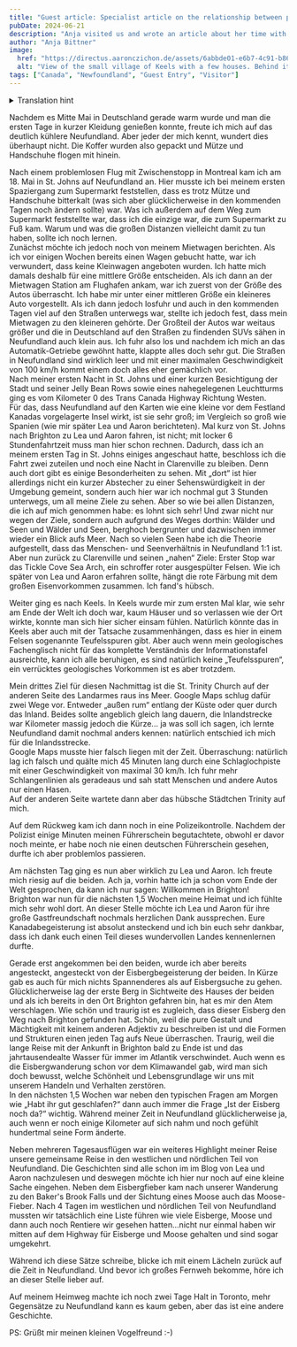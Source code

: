 ```yaml
---
title: "Guest article: Specialist article on the relationship between people and lakes in Newfoundland"
pubDate: 2024-06-21
description: "Anja visited us and wrote an article about her time with us."
author: "Anja Bittner"
image:
  href: "https://directus.aaronczichon.de/assets/6abbde01-e6b7-4c91-b861-6dbbe4327e37.JPG?quality=70&width=1600"
  alt: "View of the small village of Keels with a few houses. Behind it the sea."
tags: ["Canada", "Newfoundland", "Guest Entry", "Visitor"]
---
```



<details>
  <summary>Translation hint</summary>
  We implemented the English version of this blog for you in June. We will publish
  all new blog entries also in English. Every entry before Jun 24th 2024 is automatically
  translated through DeepL. So please apologize if the translation is not perfect.
  If you want to read the original German entry, please switch to the German version
  of our blog.
</details>

Nachdem es Mitte Mai in Deutschland gerade warm wurde und man die ersten Tage in kurzer Kleidung genießen konnte, freute ich mich auf das deutlich kühlere Neufundland. Aber jeder der mich kennt, wundert dies überhaupt nicht. Die Koffer wurden also gepackt und Mütze und Handschuhe flogen mit hinein.

Nach einem problemlosen Flug mit Zwischenstopp in Montreal kam ich am 18. Mai in St. Johns auf Neufundland an. Hier musste ich bei meinem ersten Spaziergang zum Supermarkt feststellen, dass es trotz Mütze und Handschuhe bitterkalt (was sich aber glücklicherweise in den kommenden Tagen noch ändern sollte) war. Was ich außerdem auf dem Weg zum Supermarkt feststellte war, dass ich die einzige war, die zum Supermarkt zu Fuß kam. Warum und was die großen Distanzen vielleicht damit zu tun haben, sollte ich noch lernen.  
Zunächst möchte ich jedoch noch von meinem Mietwagen berichten. Als ich vor einigen Wochen bereits einen Wagen gebucht hatte, war ich verwundert, dass keine Kleinwagen angeboten wurden. Ich hatte mich damals deshalb für eine mittlere Größe entscheiden. Als ich dann an der Mietwagen Station am Flughafen ankam, war ich zuerst von der Größe des Autos überrascht. Ich habe mir unter einer mittleren Größe ein kleineres Auto vorgestellt. Als ich dann jedoch losfuhr und auch in den kommenden Tagen viel auf den Straßen unterwegs war, stellte ich jedoch fest, dass mein Mietwagen zu den kleineren gehörte. Der Großteil der Autos war weitaus größer und die in Deutschland auf den Straßen zu findenden SUVs sähen in Neufundland auch klein aus. Ich fuhr also los und nachdem ich mich an das Automatik-Getriebe gewöhnt hatte, klappte alles doch sehr gut. Die Straßen in Neufundland sind wirklich leer und mit einer maximalen Geschwindigkeit von 100 km/h kommt einem doch alles eher gemächlich vor.  
Nach meiner ersten Nacht in St. Johns und einer kurzen Besichtigung der Stadt und seiner Jelly Bean Rows sowie eines nahegelegenen Leuchtturms ging es vom Kilometer 0 des Trans Canada Highway Richtung Westen.  
Für das, dass Neufundland auf den Karten wie eine kleine vor dem Festland Kanadas vorgelagerte Insel wirkt, ist sie sehr groß; im Vergleich so groß wie Spanien (wie mir später Lea und Aaron berichteten). Mal kurz von St. Johns nach Brighton zu Lea und Aaron fahren, ist nicht; mit locker 6 Stundenfahrtzeit muss man hier schon rechnen. Dadurch, dass ich an meinem ersten Tag in St. Johns einiges angeschaut hatte, beschloss ich die Fahrt zwei zuteilen und noch eine Nacht in Clarenville zu bleiben. Denn auch dort gibt es einige Besonderheiten zu sehen. Mit „dort“ ist hier allerdings nicht ein kurzer Abstecher zu einer Sehenswürdigkeit in der Umgebung gemeint, sondern auch hier war ich nochmal gut 3 Stunden unterwegs, um all meine Ziele zu sehen. Aber so wie bei allen Distanzen, die ich auf mich genommen habe: es lohnt sich sehr! Und zwar nicht nur wegen der Ziele, sondern auch aufgrund des Weges dorthin: Wälder und Seen und Wälder und Seen, berghoch bergrunter und dazwischen immer wieder ein Blick aufs Meer. Nach so vielen Seen habe ich die Theorie aufgestellt, dass das Menschen- und Seenverhältnis in Neufundland 1:1 ist.  
Aber nun zurück zu Clarenville und seinen „nahen“ Ziele: Erster Stop war das Tickle Cove Sea Arch, ein schroffer roter ausgespülter Felsen. Wie ich später von Lea und Aaron erfahren sollte, hängt die rote Färbung mit dem großen Eisenvorkommen zusammen. Ich fand's hübsch.

<DirectusImage assetId="9653d7ec-6503-49b2-b4cc-9d9915b3b048.JPG" />

Weiter ging es nach Keels. In Keels wurde mir zum ersten Mal klar, wie sehr am Ende der Welt ich doch war, kaum Häuser und so verlassen wie der Ort wirkte, konnte man sich hier sicher einsam fühlen. Natürlich könnte das in Keels aber auch mit der Tatsache zusammenhängen, dass es hier in einem Felsen sogenannte Teufelsspuren gibt. Aber auch wenn mein geologisches Fachenglisch nicht für das komplette Verständnis der Informationstafel ausreichte, kann ich alle beruhigen, es sind natürlich keine „Teufelsspuren“, ein verrücktes geologisches Vorkommen ist es aber trotzdem.

<DirectusImage assetId="6abbde01-e6b7-4c91-b861-6dbbe4327e37.JPG" />

<DirectusImage assetId="bc162eba-b9fe-4170-854d-4be25463f876.JPG" />

Mein drittes Ziel für diesen Nachmittag ist die St. Trinity Church auf der anderen Seite des Landarmes raus ins Meer. Google Maps schlug dafür zwei Wege vor. Entweder „außen rum“ entlang der Küste oder quer durch das Inland. Beides sollte angeblich gleich lang dauern, die Inlandstrecke war Kilometer massig jedoch die Kürze... ja was soll ich sagen, ich lernte Neufundland damit nochmal anders kennen: natürlich entschied ich mich für die Inlandsstrecke.  
Google Maps musste hier falsch liegen mit der Zeit. Überraschung: natürlich lag ich falsch und quälte mich 45 Minuten lang durch eine Schlaglochpiste mit einer Geschwindigkeit von maximal 30 km/h. Ich fuhr mehr Schlangenlinien als geradeaus und sah statt Menschen und andere Autos nur einen Hasen.  
Auf der anderen Seite wartete dann aber das hübsche Städtchen Trinity auf mich.

<DirectusImage assetId="a55a26a1-85de-4c04-89c8-686f2bf16221.JPG" />

Auf dem Rückweg kam ich dann noch in eine Polizeikontrolle. Nachdem der Polizist einige Minuten meinen Führerschein begutachtete, obwohl er davor noch meinte, er habe noch nie einen deutschen Führerschein gesehen, durfte ich aber problemlos passieren.

Am nächsten Tag ging es nun aber wirklich zu Lea und Aaron. Ich freute mich riesig auf die beiden. Ach ja, vorhin hatte ich ja schon vom Ende der Welt gesprochen, da kann ich nur sagen: Willkommen in Brighton!  
Brighton war nun für die nächsten 1,5 Wochen meine Heimat und ich fühlte mich sehr wohl dort. An dieser Stelle möchte ich Lea und Aaron für ihre große Gastfreundschaft nochmals herzlichen Dank aussprechen. Eure Kanadabegeisterung ist absolut ansteckend und ich bin euch sehr dankbar, dass ich dank euch einen Teil dieses wundervollen Landes kennenlernen durfte.

Gerade erst angekommen bei den beiden, wurde ich aber bereits angesteckt, angesteckt von der Eisbergbegeisterung der beiden. In Kürze gab es auch für mich nichts Spannenderes als auf Eisbergsuche zu gehen. Glücklicherweise lag der erste Berg in Sichtweite des Hauses der beiden und als ich bereits in den Ort Brighton gefahren bin, hat es mir den Atem verschlagen. Wie schön und traurig ist es zugleich, dass dieser Eisberg den Weg nach Brighton gefunden hat. Schön, weil die pure Gestalt und Mächtigkeit mit keinem anderen Adjektiv zu beschreiben ist und die Formen und Strukturen einen jeden Tag aufs Neue überraschen. Traurig, weil die lange Reise mit der Ankunft in Brighton bald zu Ende ist und das jahrtausendealte Wasser für immer im Atlantik verschwindet. Auch wenn es die Eisbergwanderung schon vor dem Klimawandel gab, wird man sich doch bewusst, welche Schönheit und Lebensgrundlage wir uns mit unserem Handeln und Verhalten zerstören.  
In den nächsten 1,5 Wochen war neben den typischen Fragen am Morgen wie „Habt ihr gut geschlafen?“ dann auch immer die Frage „Ist der Eisberg noch da?“ wichtig. Während meiner Zeit in Neufundland glücklicherweise ja, auch wenn er noch einige Kilometer auf sich nahm und noch gefühlt hundertmal seine Form änderte.

Neben mehreren Tagesausflügen war ein weiteres Highlight meiner Reise unsere gemeinsame Reise in den westlichen und nördlichen Teil von Neufundland. Die Geschichten sind alle schon im im Blog von Lea und Aaron nachzulesen und deswegen möchte ich hier nur noch auf eine kleine Sache eingehen. Neben dem Eisbergfieber kam nach unserer Wanderung zu den Baker's Brook Falls und der Sichtung eines Moose auch das Moose-Fieber. Nach 4 Tagen im westlichen und nördlichen Teil von Neufundland mussten wir tatsächlich eine Liste führen wie viele Eisberge, Moose und dann auch noch Rentiere wir gesehen hatten...nicht nur einmal haben wir mitten auf dem Highway für Eisberge und Moose gehalten und sind sogar umgekehrt.

Während ich diese Sätze schreibe, blicke ich mit einem Lächeln zurück auf die Zeit in Neufundland. Und bevor ich großes Fernweh bekomme, höre ich an dieser Stelle lieber auf.

Auf meinem Heimweg machte ich noch zwei Tage Halt in Toronto, mehr Gegensätze zu Neufundland kann es kaum geben, aber das ist eine andere Geschichte.

PS: Grüßt mir meinen kleinen Vogelfreund :-)
